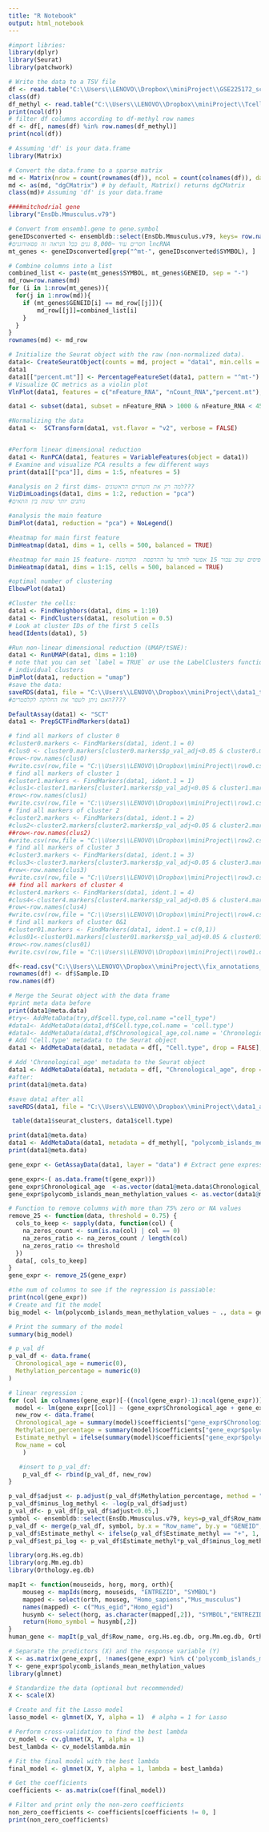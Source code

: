---
title: "R Notebook"
output: html_notebook
---

```{r}
#import libries:
library(dplyr)
library(Seurat)
library(patchwork)
```

```{r}
# Write the data to a TSV file
df <- read.table("C:\\Users\\LENOVO\\Dropbox\\miniProject\\GSE225172_sc_MT_Babraham_Blood_aging\\sc_MT_Babraham_Blood_aging.txt", header = TRUE)
class(df)
df_methyl <- read.table("C:\\Users\\LENOVO\\Dropbox\\miniProject\\Tcells_methylation1.csv",sep=",",header = TRUE, row.names = "cellID")
print(ncol(df))
# filter df columns according to df-methyl row names
df <- df[, names(df) %in% row.names(df_methyl)]
print(ncol(df))
```
```{r}
# Assuming 'df' is your data.frame
library(Matrix)

# Convert the data.frame to a sparse matrix
md <- Matrix(nrow = count(rownames(df)), ncol = count(colnames(df)), data =as.matrix(df)[,], sparse = TRUE)
md <- as(md, "dgCMatrix") # by default, Matrix() returns dgCMatrix
class(md)# Assuming 'df' is your data.frame
```

```{r}
####mitchodrial gene
library("EnsDb.Mmusculus.v79")

# Convert from ensembl.gene to gene.symbol
geneIDsconverted <- ensembldb::select(EnsDb.Mmusculus.v79, keys= row.names(md), keytype = "GENEID", columns = c("SYMBOL","GENEID"))
#חסרים עוד ~8,000 גנים ככל הנראה זה פסאודוגנים lncRNA
mt_genes <- geneIDsconverted[grep("^mt-", geneIDsconverted$SYMBOL), ]
```

```{r}
# Combine columns into a list
combined_list <- paste(mt_genes$SYMBOL, mt_genes$GENEID, sep = "-")
md_row=row.names(md)
for (i in 1:nrow(mt_genes)){
  for(j in 1:nrow(md)){
    if (mt_genes$GENEID[i] == md_row[[j]]){
        md_row[[j]]=combined_list[i]
    }
  }
}
rownames(md) <- md_row
```

```{r}
# Initialize the Seurat object with the raw (non-normalized data).
data1<- CreateSeuratObject(counts = md, project = "data1", min.cells = 3, min.features = 200)
data1
data1[["percent.mt"]] <- PercentageFeatureSet(data1, pattern = "^mt-")
# Visualize QC metrics as a violin plot
VlnPlot(data1, features = c("nFeature_RNA", "nCount_RNA","percent.mt"), ncol = 3)
```

```{r}
data1 <- subset(data1, subset = nFeature_RNA > 1000 & nFeature_RNA < 4500 &  nCount_RNA<750000 & percent.mt < 6)
```

```{r}
#Normalizing the data
data1 <-  SCTransform(data1, vst.flavor = "v2", verbose = FALSE)

```

```{r}

```

```{r}
#Perform linear dimensional reduction
data1 <- RunPCA(data1, features = VariableFeatures(object = data1))
# Examine and visualize PCA results a few different ways
print(data1[["pca"]], dims = 1:5, nfeatures = 5)

```

```{r}
#analysis on 2 first dims- למה רק את השתיים הראשונים???
VizDimLoadings(data1, dims = 1:2, reduction = "pca")
#נותנים יותר שונות בין התאים 
```

```{r}
#analysis the main feature
DimPlot(data1, reduction = "pca") + NoLegend()
```

```{r}
#heatmap for main first feature
DimHeatmap(data1, dims = 1, cells = 500, balanced = TRUE)
```

```{r}
#heatmap for main 15 feature- למה מדפיסים שוב עבור 15 אפשר לוותר על ההדפסה  הקודמנת???
DimHeatmap(data1, dims = 1:15, cells = 500, balanced = TRUE)
```

```{r}
#optimal number of clustering
ElbowPlot(data1)
```

```{r}
#Cluster the cells:
data1 <- FindNeighbors(data1, dims = 1:10)
data1 <- FindClusters(data1, resolution = 0.5)
# Look at cluster IDs of the first 5 cells
head(Idents(data1), 5)
```

```{r}
#Run non-linear dimensional reduction (UMAP/tSNE):
data1 <- RunUMAP(data1, dims = 1:10)
# note that you can set `label = TRUE` or use the LabelClusters function to help label
# individual clusters
DimPlot(data1, reduction = "umap")
#save the data:
saveRDS(data1, file = "C:\\Users\\LENOVO\\Dropbox\\miniProject\\data1_tutorial.rds")
#האם ניתן לשפר את החלוקה לקלסטרים????
```

```{r}
DefaultAssay(data1) <- "SCT"
data1 <- PrepSCTFindMarkers(data1)
```

```{r}
# find all markers of cluster 0
#cluster0.markers <- FindMarkers(data1, ident.1 = 0)
#clus0 <- cluster0.markers[cluster0.markers$p_val_adj<0.05 & cluster0.markers$avg_log2FC >0,]
#row<-row.names(clus0)
#write.csv(row,file = "C:\\Users\\LENOVO\\Dropbox\\miniProject\\row0.csv")
# find all markers of cluster 1
#cluster1.markers <- FindMarkers(data1, ident.1 = 1)
#clus1<-cluster1.markers[cluster1.markers$p_val_adj<0.05 & cluster1.markers$avg_log2FC >0,]
#row<-row.names(clus1)
#write.csv(row,file = "C:\\Users\\LENOVO\\Dropbox\\miniProject\\row1.csv")
# find all markers of cluster 2
#cluster2.markers <- FindMarkers(data1, ident.1 = 2)
#clus2<-cluster2.markers[cluster2.markers$p_val_adj<0.05 & cluster2.markers$avg_log2FC >0,]
##row<-row.names(clus2)
#write.csv(row,file = "C:\\Users\\LENOVO\\Dropbox\\miniProject\\row2.csv")
# find all markers of cluster 3
#cluster3.markers <- FindMarkers(data1, ident.1 = 3)
#clus3<-cluster3.markers[cluster3.markers$p_val_adj<0.05 & cluster3.markers$avg_log2FC >0,]
#row<-row.names(clus3)
#write.csv(row,file = "C:\\Users\\LENOVO\\Dropbox\\miniProject\\row3.csv")
## find all markers of cluster 4
#cluster4.markers <- FindMarkers(data1, ident.1 = 4)
#clus4<-cluster4.markers[cluster4.markers$p_val_adj<0.05 & cluster4.markers$avg_log2FC >0,]
#row<-row.names(clus4)
#write.csv(row,file = "C:\\Users\\LENOVO\\Dropbox\\miniProject\\row4.csv")
# find all markers of cluster 0&1
#cluster01.markers <- FindMarkers(data1, ident.1 = c(0,1))
#clus01<-cluster01.markers[cluster01.markers$p_val_adj<0.05 & cluster01.markers$avg_log2FC >0,]
#row<-row.names(clus01)
#write.csv(row,file = "C:\\Users\\LENOVO\\Dropbox\\miniProject\\row01.csv")
```

```{r}
df<-read.csv("C:\\Users\\LENOVO\\Dropbox\\miniProject\\fix_annotations_ages.csv")
rownames(df) <- df$Sample.ID
row.names(df)
```

```{r}
# Merge the Seurat object with the data frame
#print meta data before 
print(data1@meta.data)
#try<- AddMetaData(try,df$cell.type,col.name ="cell_type")
#data1<- AddMetaData(data1,df$Cell.type,col.name = 'cell.type')
#data1<- AddMetaData(data1,df$Chronological_age,col.name = 'Chronological_age')
# Add 'Cell.type' metadata to the Seurat object
data1 <- AddMetaData(data1, metadata = df[, "Cell.type", drop = FALSE], col.name = "cell.type")

# Add 'Chronological_age' metadata to the Seurat object
data1 <- AddMetaData(data1, metadata = df[, "Chronological_age", drop = FALSE], col.name = "Chronological_age")
#after:
print(data1@meta.data)
```
```{r}
#save data1 after all
saveRDS(data1, file = "C:\\Users\\LENOVO\\Dropbox\\miniProject\\data1_after_all.rds")
```
```{r}
 table(data1$seurat_clusters, data1$cell.type)
```

```{r}
print(data1@meta.data)
data1 <- AddMetaData(data1, metadata = df_methyl[, "polycomb_islands_mean_methylation_values", drop = FALSE], col.name = "polycomb_islands_mean_methylation_values")
print(data1@meta.data)
```
```{r}
gene_expr <- GetAssayData(data1, layer = "data") # Extract gene expression matrix (SCT)
```
```{r}
gene_expr<-( as.data.frame(t(gene_expr)))
gene_expr$Chronological_age  <-as.vector(data1@meta.data$Chronological_age)
gene_expr$polycomb_islands_mean_methylation_values <- as.vector(data1@meta.data$polycomb_islands_mean_methylation_values)
```


```{r}
# Function to remove columns with more than 75% zero or NA values
remove_25 <- function(data, threshold = 0.75) {
  cols_to_keep <- sapply(data, function(col) {
    na_zeros_count <- sum(is.na(col) | col == 0)
    na_zeros_ratio <- na_zeros_count / length(col)
    na_zeros_ratio <= threshold
  })
  data[, cols_to_keep]
}
gene_expr <- remove_25(gene_expr)
```


```{r}
#the num of columns to see if the regression is passiable:
print(ncol(gene_expr))
# Create and fit the model
big_model <- lm(polycomb_islands_mean_methylation_values ~ ., data = gene_expr)

# Print the summary of the model
summary(big_model)
```


```{r}
# p_val df
p_val_df <- data.frame(
  Chronological_age = numeric(0),
  Methylation_percentage = numeric(0)
)

# linear regression :
for (col in colnames(gene_expr)[-((ncol(gene_expr)-1):ncol(gene_expr))]){
  model <- lm(gene_expr[[col]] ~ (gene_expr$Chronological_age + gene_expr$polycomb_islands_mean_methylation_values ))
  new_row <- data.frame(
  Chronological_age = summary(model)$coefficients["gene_expr$Chronological_age", "Pr(>|t|)"] ,
  Methylation_percentage = summary(model)$coefficients["gene_expr$polycomb_islands_mean_methylation_values", "Pr(>|t|)"],
  Estimate_methyl = ifelse(summary(model)$coefficients["gene_expr$polycomb_islands_mean_methylation_values", "Estimate"]>0, "+", "-"),
  Row_name = col
    )

   #insert to p_val_df:
    p_val_df <- rbind(p_val_df, new_row)
}
```
```{r}
p_val_df$adjust <- p.adjust(p_val_df$Methylation_percentage, method = "BH")
p_val_df$minus_log_methyl <- -log(p_val_df$adjust)
p_val_df<- p_val_df[p_val_df$adjust<0.05,]
symbol <- ensembldb::select(EnsDb.Mmusculus.v79, keys=p_val_df$Row_name, keytype = "GENEID", columns = c("SYMBOL"))
p_val_df <- merge(p_val_df, symbol, by.x = "Row_name", by.y = "GENEID", all.x = TRUE)
p_val_df$Estimate_methyl <- ifelse(p_val_df$Estimate_methyl == "+", 1, -1)
p_val_df$est_pi_log <- p_val_df$Estimate_methyl*p_val_df$minus_log_methyl
```
```{r}
library(org.Hs.eg.db)
library(org.Mm.eg.db)
library(Orthology.eg.db)

mapIt <- function(mouseids, horg, morg, orth){
    mouseg <- mapIds(morg, mouseids, "ENTREZID", "SYMBOL")
    mapped <- select(orth, mouseg, "Homo_sapiens","Mus_musculus")
    names(mapped) <- c("Mus_egid","Homo_egid")
    husymb <- select(horg, as.character(mapped[,2]), "SYMBOL","ENTREZID")
    return(Homo_symbol = husymb[,2])
}
human_gene <- mapIt(p_val_df$Row_name, org.Hs.eg.db, org.Mm.eg.db, Orthology.eg.db)
```

```{r}
# Separate the predictors (X) and the response variable (Y)
X <- as.matrix(gene_expr[, !names(gene_expr) %in% c('polycomb_islands_mean_methylation_values')])
Y <- gene_expr$polycomb_islands_mean_methylation_values
library(glmnet)

# Standardize the data (optional but recommended)
X <- scale(X)

# Create and fit the Lasso model
lasso_model <- glmnet(X, Y, alpha = 1)  # alpha = 1 for Lasso

# Perform cross-validation to find the best lambda
cv_model <- cv.glmnet(X, Y, alpha = 1)
best_lambda <- cv_model$lambda.min

# Fit the final model with the best lambda
final_model <- glmnet(X, Y, alpha = 1, lambda = best_lambda)

# Get the coefficients
coefficients <- as.matrix(coef(final_model))

# Filter and print only the non-zero coefficients
non_zero_coefficients <- coefficients[coefficients != 0, ]
print(non_zero_coefficients)


```

